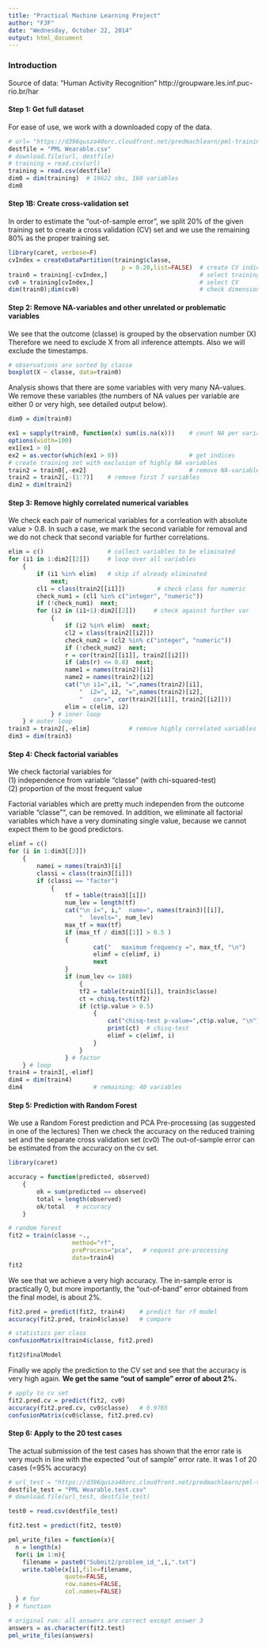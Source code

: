 ```yaml
---
title: "Practical Machine Learning Project"
author: "FJF"
date: "Wednesday, October 22, 2014"
output: html_document
---
```


### Introduction

Source of data: "Human Activity Recognition"
http://groupware.les.inf.puc-rio.br/har  

#### Step 1: Get full dataset

For ease of use, we work with a downloaded copy of the data. 

```r
# url= "https://d396qusza40orc.cloudfront.net/predmachlearn/pml-training.csv"
destfile = "PML Wearable.csv"
# download.file(url, destfile)
# training = read.csv(url)
training = read.csv(destfile)
dim0 = dim(training)  # 19622 obs, 160 variables 
dim0
```

#### Step 1B: Create cross-validation set 

In order to estimate the "out-of-sample error", we split 20% of the given 
training set to create a cross validation (CV) set and we use the remaining
80% as the proper training set. 

```r
library(caret, verbose=F)
cvIndex = createDataPartition(training$classe, 
                                p = 0.20,list=FALSE)  # create CV indices
train0 = training[-cvIndex,]                          # select training
cv0 = training[cvIndex,]                              # select CV
dim(train0);dim(cv0)                                  # check dimensions 
```

#### Step 2: Remove NA-variables and other unrelated or problematic variables
  
We see that the outcome (classe) is grouped by the observation number (X) 
Therefore we need to exclude X from all inference attempts. 
Also we will exclude the timestamps.  

```r
# observations are sorted by classe 
boxplot(X ~ classe, data=train0)
```

Analysis shows that there are some variables with very many
NA-values. We remove these variables (the numbers of NA values per variable
are either 0 or very high, see detailed output below).

```r
dim0 = dim(train0)

ex1 = sapply(train0, function(x) sum(is.na(x)))    # count NA per variable                                                # we see 0 or high counts   
options(width=100)
ex1[ex1 > 0]
ex2 = as.vector(which(ex1 > 0))                    # get indices
# create training set with exclusion of highly NA variables 
train2 = train0[,-ex2]                             # remove NA-variables 
train2 = train2[,-(1:7)]    # remove first 7 variables 
dim2 = dim(train2)
```

#### Step 3: Remove highly correlated numerical variables 

We check each pair of numerical variables for a corrleation
with absolute value > 0.8. In such a case, we mark the second variable
for removal and we do not check that second variable for further correlations.

```r
elim = c()                  # collect variables to be eliminated 
for (i1 in 1:dim2[[2]])     # loop over all variables 
    {
        if (i1 %in% elim)   # skip if already eliminated
            next; 
        cl1 = class(train2[[i1]])         # check class for numeric 
        check_num1 = (cl1 %in% c("integer", "numeric"))
        if (!check_num1)  next;
        for (i2 in (i1+1):dim2[[2]])     # check against further var
            {
                if (i2 %in% elim)  next;
                cl2 = class(train2[[i2]])
                check_num2 = (cl2 %in% c("integer", "numeric"))
                if (!check_num2)  next;          
                r = cor(train2[[i1]], train2[[i2]])
                if (abs(r) <= 0.8)  next;
                name1 = names(train2)[i1]
                name2 = names(train2)[i2]
                cat("\n i1=",i1, "=",names(train2)[i1],
                    "  i2=", i2, "=",names(train2)[i2], 
                    "   cor=", cor(train2[[i1]], train2[[i2]]))
                elim = c(elim, i2)
            } # inner loop     
    } # outer loop 
train3 = train2[,-elim]           # remove highly correlated variables
dim3 = dim(train3)
```

#### Step 4: Check factorial variables 

We check factorial variables for   
(1) independence from variable "classe" (with chi-squared-test)  
(2) proportion of the most frequent value

Factorial variables which are pretty much independen from the outcome 
variable "classe"", can be removed. 
In addition, we eliminate all factorial variables which have a very dominating 
single value, because we cannot expect them to be good predictors.

```r
elimf = c()
for (i in 1:dim3[[2]])
    {
        namei = names(train3)[i]    
        classi = class(train3[[i]])
        if (classi == "factor")
            {
                tf = table(train3[[i]])
                num_lev = length(tf)
                cat("\n i=", i,"  name=", names(train3)[[i]], 
                    "  levels=", num_lev)
                max_tf = max(tf)
                if (max_tf / dim3[[1]] > 0.5 )
                {
                        cat("   maximum frequency =", max_tf, "\n")
                        elimf = c(elimf, i)
                        next
                }                
                if (num_lev <= 100)
                    {
                    tf2 = table(train3[[i]], train3$classe)
                    ct = chisq.test(tf2)
                    if (ct$p.value > 0.5)
                        {
                            cat("chisq-test p-value=",ct$p.value, "\n")
                            print(ct)  # chisq-test                          
                            elimf = c(elimf, i)                           
                        }
                    }
                } # factor 
    } # loop 
train4 = train3[,-elimf]
dim4 = dim(train4)
dim4                    # remaining: 40 variables 
```

#### Step 5: Prediction with Random Forest 

We use a Random Forest prediction and PCA Pre-processing 
(as suggested in one of the lectures)
Then we check the accuracy on the reduced training set 
and the separate cross validation set (cv0)
The out-of-sample error can be estimated from the accuracy on the cv set. 

```r
library(caret)

accuracy = function(predicted, observed)
    {
        ok = sum(predicted == observed)
        total = length(observed)
        ok/total   # accuracy
    }

# random forest 
fit2 = train(classe ~., 
                  method="rf",
                  preProcess="pca",   # request pre-processing
                  data=train4)
fit2
```

We see that we achieve a very high accuracy.
The in-sample error is practically 0, but more importantly, 
the "out-of-band" error obtained from the final model, is about 2%. 

```r
fit2.pred = predict(fit2, train4)    # predict for rf model
accuracy(fit2.pred, train4$classe)   # compare  

# statistics per class 
confusionMatrix(train4$classe, fit2.pred)

fit2$finalModel
```

Finally we apply the prediction to the CV set and see that the 
accuracy is very high again. 
**We get the same "out of sample" error of about 2%.**

```r
# apply to cv set 
fit2.pred.cv = predict(fit2, cv0)
accuracy(fit2.pred.cv, cv0$classe)   # 0.9765
confusionMatrix(cv0$classe, fit2.pred.cv)
```

#### Step 6: Apply to the 20 test cases

The actual submission of the test cases has shown that the error rate is very 
much in line with the expected "out of sample" error rate. It was 1 of 20 cases 
(=95% accuracy)

```r
# url_test = "https://d396qusza40orc.cloudfront.net/predmachlearn/pml-testing.csv"
destfile_test = "PML Wearable.test.csv"
# download.file(url_test, destfile_test)

test0 = read.csv(destfile_test)

fit2.test = predict(fit2, test0)

pml_write_files = function(x){
  n = length(x)
  for(i in 1:n){
    filename = paste0("Submit2/problem_id_",i,".txt")
    write.table(x[i],file=filename,
                quote=FALSE,
                row.names=FALSE,
                col.names=FALSE)
  } # for 
} # function 

# original run: all answers are correct except answer 3 
answers = as.character(fit2.test)
pml_write_files(answers)

```